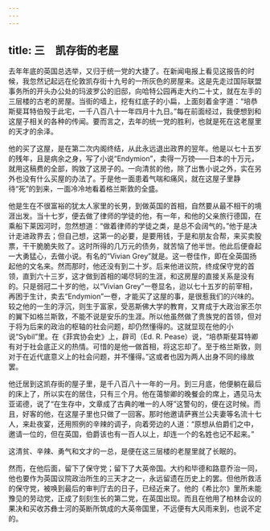 ```yaml
---
---
---
```

title: 三　凯存街的老屋
---



去年年底的英国总选举，又归于统一党的大捷了。在新闻电报上看见这报告的时候，我忽然记起远在伦敦凯存街十九号的一所灰色的房屋来。这是先走过国际联盟事务所的开头办公处的玛波罗公的旧邸，向哈特公园再走大约二十丈，就在左手的三层楼的古老的房屋。当街的墙上，挖有红底子的小扁，上面刻着金字道：“培恭斯斐耳特伯殁于此宅，一千八百八十一年四月十九日。”每在前面经过，我便想到和这屋子相关的各种的传闻。要而言之，去年的统一党的胜利，也就是死在这老屋里的天才的余泽。

他的买了这屋，是在第二次内阁终结，从此永远退出政界的翌年。他是以七十五岁的残年，且是病余之身，写了小说“Endymion”，卖得一万镑——日本的十万元，就用这稿费的全部，购致了这房子的。一向清贫的他，除了出售小说之外，实在另外也没有什么买屋的办法了。于是他一面患着气喘和痛风，就在这屋子里静待“死”的到来，一面冷冷地看着格兰斯敦的全盛。

他是生在不很富裕的犹太人家里的长男，到做英国的首相，自然要从最不相干的境涯出发。当十七岁，便去做了律师的学徒的他，有一年，和他的父亲旅行德国，在乘船下莱因河时，忽然想道：“做着律师的学徒之类，是总不会阔气的。”他于是决计走进政界去；但自己想，这第一的必要，是要用钱，于是和朋友合帮，来买卖股票，干干脆脆失败了。这时所得的几万元的债务，就苦恼了他半世。他此后便奋起一大勇猛心，去做小说。有名的“Vivian Grey”就是。这一卷佳作，即在全英国扬起他的文名来。然而那时，他还没有到二十岁。后来他进议院，终成保守党的首领，直到六十三岁，这才做到首相的竭尽轲的生涯，和这房屋的直接关系是没有的。只是弱冠二十岁的他，以“Vivian Grey”一卷显名，迨以七十五岁的前宰相，再困于生计，卖去“Endymion”一卷，才能买了这屋的事，是很惹我们的兴味的。较之他的一生的浮沉，则生于富家，受恶斯佛大学的教育，又育成于大政治家丕尔的翼下如格兰斯敦，不能不说是安乐的生涯。所以他虽然做了贵族党的首领，但对于将为后来的政治的枢轴的社会问题，却仍然懂得的。这就显现在他的小说“Sybil”里。在《菲宾协会史》上，辟司（Ed. R. Pease）说，“培恭斯斐耳特卿有对于社会底正义的热情。可惜的是他一做首相，将这忘却了。至于格兰斯敦，则对于在近代底意义上的社会问题，并不懂得。”这或者也因为两人出身不同的缘故罢。

他迁居到这凯存街的屋子里，是千八百八十一年的一月。到三月底，他便躺在最后的床上了，所以实在的居住，只有三个月。他在蔼黎卿的晚餐会的席上，遇见马太亚诺德，说了“在生存中，文章成了古典的唯一的人呀”这警句的，便在这时候。而且，好客的他，在这屋子里也只做了一回客。那时他邀请萨赛兰公夫妻等名流十七人，来赴夜宴，还用照例的辛辣的调子，向着旁边的人道：“原想从伯爵们之中，邀请一位的，但在英国，伯爵该也有一百人以上，却连一个的名姓也记不起来。”

这清贫、辛辣、勇气和文才的一总，是便在这三层楼的老屋里就了长眠的。

然而，在他后面，留下了保守党；留下了大英帝国。大约和毕德和路意乔治一同，他也要作为英国议院政治所生的三天才之一，永远留遗在历史上的罢。但他所救活的保守党，被唤到最后的审判厅去的日子，已经近来了。他的《希比尔》里所未能豫见的劳动党，正成了刻刻生长的第二党，在英国出现。而且在他用了柏林会议的果决和买收苏彝士河的英断所筑成的大英帝国里，不远便有大风雨来到，也说不定的。